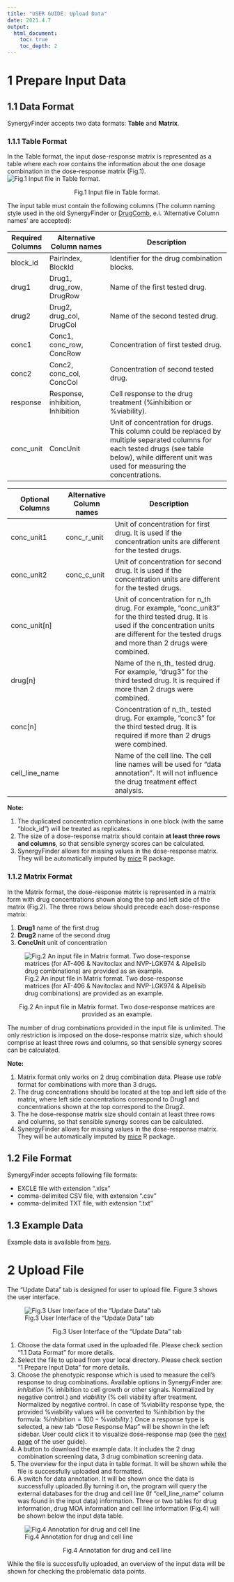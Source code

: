 ```yaml
---
title: "USER GUIDE: Upload Data"
date: 2021.4.7
output: 
  html_document:
    toc: true
    toc_depth: 2
---
```


# 1 Prepare Input Data

## 1.1 Data Format

SynergyFinder accepts two data formats: **Table** and **Matrix**.

### 1.1.1 Table Format

In the Table format, the input dose-response matrix is represented as a table where each row contains the information about the one dosage combination in the dose-response matrix (Fig.1).
![Fig.1 Input file in Table format.](../www/images/exampleTab.png)

<p style="text-align: center;">Fig.1 Input file in Table format.</p>

The input table must contain the following columns (The column naming style used in the old SynergyFinder or [DrugComb](https://drugcomb.org/), e.i. 'Alternative Column names' are accepted):

| Required Columns | Alternative Column names         | Description                                                     |
| ---------------- | -------------------------------- | --------------------------------------------------------------- |
| block\_id        | PairIndex, BlockId               | Identifier for the drug combination blocks.                     |
| drug1            | Drug1, drug\_row, DrugRow        | Name of the first tested drug.                                  |
| drug2            | Drug2, drug\_col, DrugCol        | Name of the second tested drug.                                 |
| conc1            | Conc1, conc\_row, ConcRow        | Concentration of first tested drug.                             |
| conc2            | Conc2, conc\_col, ConcCol        | Concentration of second tested drug.                            |
| response         | Response, inhibition, Inhibition | Cell response to the drug treatment (%inhibition or %viability).|
| conc\_unit       | ConcUnit                         | Unit of concentration for drugs. This column could be replaced by multiple separated columns for each tested drugs (see table below), while different unit was used for measuring the concentrations.|

| Optional Columns | Alternative Column names         | Description                                                                              |
| ---------------- | -------------------------------- | ---------------------------------------------------------------------------------------- |
| conc\_unit1      | conc\_r\_unit                    | Unit of concentration for first drug. It is used if the concentration units are different for the tested drugs.|
| conc\_unit2      | conc\_c\_unit                    | Unit of concentration for second drug. It is used if the concentration units are different for the tested drugs.|
| conc\_unit[n]    |                                  | Unit of concentration for n_th drug. For example, "conc\_unit3" for the third tested drug. It is used if the concentration units are different for the tested drugs and more than 2 drugs were combined.|
| drug[n]          |                                  | Name of the n_th_ tested drug. For example, "drug3" for the third tested drug. It is required if more than 2 drugs were combined.|
| conc[n]          |                                  | Concentration of n_th_ tested drug. For example, "conc3" for the third tested drug. It is required if more than 2 drugs were combined.|
| cell\_line\_name |                                  | Name of the cell line. The cell line names will be used for "data annotation". It will not influence the drug treatment effect analysis.|

**Note:** 

1. The duplicated concentration combinations in one block (with the same "block_id") will be treated as replicates.
2. The size of a dose-response matrix should contain **at least three rows and columns**, so that sensible synergy scores can be calculated.
3. SynergyFinder allows for missing values in the dose-response matrix. They will be automatically imputed by [mice](https://amices.org/mice/) R package.

### 1.1.2 Matrix Format

In the Matrix format, the dose-response matrix is represented in a matrix form with drug concentrations shown along the top and left side of the matrix (Fig.2). The three rows below should precede each dose-response matrix:

1. **Drug1** name of the first drug
2. **Drug2** name of the second drug
3. **ConcUnit** unit of concentration

![Fig.2 An input file in Matrix format. Two dose-response matrices (for AT-406 & Navitoclax and NVP-LGK974 &
Alpelisib drug combinations) are provided as an example.](../www/images/exampleMat.png)

<p style="text-align: center;">Fig.2 An input file in Matrix format. Two dose-response matrices are provided as an example.</p>

The number of drug combinations provided in the input file is unlimited. The only restriction is imposed on the dose-response matrix size, which should comprise at least three rows and columns, so that sensible synergy scores can be calculated.

**Note:** 

1. Matrix format only works on 2 drug combination data. Please use _table_ format for combinations with more than 3 drugs.
2. The drug concentrations should be located at the top and left side of the matrix, where left side concentrations correspond to Drug1 and concentrations shown at the top correspond to the Drug2.
3. The he dose-response matrix size should contain at least three rows and columns, so that sensible synergy scores can be calculated.
4. SynergyFinder allows for missing values in the dose-response matrix. They will be automatically imputed by [mice](https://amices.org/mice/) R package.

## 1.2 File Format

SynergyFinder accepts following file formats:

* EXCLE file with extension ".xlsx"
* comma-delimited CSV file, with extension ".csv"
* comma-delimited TXT file, with extension ".txt"

## 1.3 Example Data

Example data is available from <a href="ExampleData.zip" download>here</a>.

# 2 Upload File

The "Update Data" tab is designed for user to upload file. Figure 3 shows the user interface.

![Fig.3 User Interface of the "Update Data" tab](../www/images/userGuideUploadData.png)

<p style="text-align: center;">Fig.3 User Interface of the "Update Data" tab </p>

1. Choose the data format used in the uploaded file. Please check section "1.1 Data Format" for more details.
2. Select the file to upload from your local directory. Please check section "1 Prepare Input Data" for more details.
3. Choose the phenotypic response which is used to measure the cell's response to drug combinations. Available options in SynergyFinder are: _inhibition_ (% inhibition to cell growth or other signals. Normalized by negative control.) and _viabillity_ (% cell viability after treatment. Normalized by negative control. In case of %viability response type, the provided %viability values will be converted to %inhibition by the formula: $\%inhibition = 100 - \%viability$.) Once a response type is selected, a new tab "Dose Response Map" will be shown in the left sidebar. User could click it to visualize dose-response map (see the [next page]() of the user guide).
4. A button to download the example data. It includes the 2 drug combination screening data, 3 drug combination screening data.
5. The overview for the input data in table format. It will be shown while the file is successfully uploaded and formatted.
6. A switch for data annotation. It will be shown once the data is successfully uploaded.By turning it on, the program will query the external databases for the drug and cell line (If "cell_line_name" column was found in the input data) information. Three or two tables for drug information, drug MOA information and cell line information (Fig.4) will be shown below the input data table.

![Fig.4 Annotation for drug and cell line](../www/images/dataAnno.png)

<p style="text-align: center;">Fig.4 Annotation for drug and cell line</p>
While the file is successfully uploaded, an overview of the input data will be shown for checking the problematic data points.